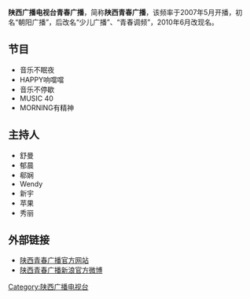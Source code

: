 {{dead end|time=2015-05-01T02:49:04+00:00}}
{{refimprove|time=2015-05-01T02:49:04+00:00}}
{{广播电台
| 電臺名稱 = 陕西广播电视台青春广播
| 英文名稱 = 
| 原文名称 = 
| 電臺圖片檔案 = 
| 電臺圖片尺寸 = 150px
| 電臺圖片名稱 = 
| 通称 = 陕西青春广播
| 缩写 =  
| 所屬國家 = {{CHN}}
| 總部所在 = {{CHN}}[[陕西省|陕西省]][[西安市|西安市]]
| 播放地區 = [[陕西省|陕西省]]
| 開播日期 = 
| 停播日期 = 
| 電臺呼號 = 陕西青春广播
| 类型 = 
| 宗教 = 
| 主要语言 = [[普通话|普通话]]
| 使用频段= [[FM|FM]]、[[中波|中波]]
| 電臺口號 = 
| 隶属 = [[陕西广播电视台|陕西广播电视台]]
| 擁有者 = [[陕西广播电视台|陕西广播电视台]]
| 持股者 =
| 董事长 =  
| 前電臺名稱 = 
| 被取代名稱 = 
| 前頻道呼號 = 
| 被取代呼號 =
| 集團同類頻道 = 
| 重播服務頻道 = 
| 電臺官方網站 = https://web.archive.org/web/20160304100855/http://www.sxtvs.com/sxbc/fm1055/
| 無線廣播收聽地區01={{CHN}} [[陕西省|陕西省]] [[西安市|西安市]]
| 無線廣播頻道數01  = 105.5 MHz
| 有線電視供應商01= 陕西广电网络
| 有線電視頻道數01=8频道
}}

'''陕西广播电视台青春广播'''，简称'''陕西青春广播'''，该频率于2007年5月开播，初名“朝阳广播”，后改名“少儿广播”、“青春调频”，2010年6月改现名。

==节目==
* 音乐不眠夜
* HAPPY响噹噹
* 音乐不停歇
* MUSIC 40
* MORNING有精神

==主持人==
* 舒曼
* 郁晨
* 郗娴
* Wendy
* 新宇
* 苹果
* 秀丽

== 外部链接 ==
*[https://web.archive.org/web/20160304100855/http://www.sxtvs.com/sxbc/fm1055/ 陕西青春广播官方网站]
*[http://weibo.com/myfm1055/profile?s=6cm7D0 陕西青春广播新浪官方微博] {{Wayback|url=http://weibo.com/myfm1055/profile?s=6cm7D0 |date=20140326174227 }}
{{陕西广播电视台}}

[[Category:陕西广播电视台|Category:陕西广播电视台]]